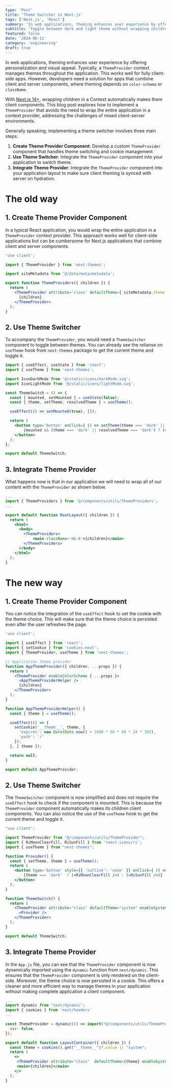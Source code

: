 ```yaml
---
type: 'Post'
title: 'Theme Switcher in Next.js'
tags: ['Next.js', 'React']
summary: 'In web applications, theming enhances user experience by offering personalization and visual appeal. Typically, a ThemeProvider Context manages themes throughout the application. This works well for fully client-side apps. However, developers need a solution for apps that combine client and server components, where theming depends on color-schema or className. With Next.js 14+, wrapping children in a Context automatically makes them client components. This blog post explores how to implement a ThemeProvider that avoids the need to wrap the entire application in a Context provider, addressing the challenges of mixed client-server environments.'
subtitle: 'Toggle between dark and light theme without wrapping children in context'
featured: false
date: '2024-06-11'
category: 'engineering'
draft: true
---
```


In web applications, theming enhances user experience by offering personalization and visual appeal. Typically, a `ThemeProvider` context manages themes throughout the application. This works well for fully client-side apps. However, developers need a solution for apps that combine client and server components, where theming depends on `color-schema` or `className`.

With [Next.js 14+](https://nextjs.org/blog/next-14), wrapping children in a Context automatically makes them client components. This blog post explores how to implement a `ThemeProvider` that avoids the need to wrap the entire application in a context provider, addressing the challenges of mixed client-server environments.

Generally speaking; implementing a theme switcher involves three main steps:

 1. **Create Theme Provider Component**: Develop a custom `ThemeProvider` component that handles theme switching and <Tooltip message="This will be needed to persist theme choice">cookie management</Tooltip>
 2. **Use Theme Switcher**: Integrate the `ThemeProvider` component into your application to switch theme.
 3. **Integrate Theme Provider**: Integrate the `ThemeProvider` component into your application layout to make sure client theming is synced with server on hydration.

# The old way

## 1. Create Theme Provider Component

In a typical React application, you would wrap the entire application in a `ThemeProvider` context provider. This approach works well for client-side applications but can be cumbersome for Next.js applications that combine client and server components.

```jsx caption="ThemeProviders.js" {1}
'use client';

import { ThemeProvider } from 'next-themes';

import siteMetadata from '@/data/meta/metadata';

export function ThemeProviders({ children }) {
  return (
    <ThemeProvider attribute='class' defaultTheme={ siteMetadata.theme }>
      {children}
    </ThemeProvider>
  );
}
```

## 2. Use Theme Switcher
To accompany the `ThemeProvider`, you would need a `ThemeSwitcher` component to toggle between themes. You can already see the relianse on `useTheme` hook from `next-themes` package to get the current theme and toggle it.

```jsx caption="ThemeSwitcher.js"
import { useEffect, useState } from 'react';
import { useTheme } from 'next-themes';

import IconDarkMode from '@/static/icons/darkMode.svg';
import IconLightMode from '@/static/icons/lightMode.svg';

const ThemeSwitch = () => {
  const [ mounted, setMounted ] = useState(false);
  const { theme, setTheme, resolvedTheme } = useTheme();

  useEffect(() => setMounted(true), []);

  return (
    <button type='button' onClick={ () => setTheme(theme === 'dark' || resolvedTheme === 'dark' ? 'light' : 'dark') }>
        {mounted && (theme === 'dark' || resolvedTheme === 'dark') ? (<IconDarkMode />) : (<IconLightMode />)}
    </button>
  );
};

export default ThemeSwitch;
```

## 3. Integrate Theme Provider
What happens now is that in our application we will need to wrap all of our content with the `ThemeProvider` as shown below.

```jsx caption="App.js" {9,11}
...
import { ThemeProviders } from '@/components/utils/ThemeProviders';
...

export default function RootLayout({ children }) {
  return (
    <html>
      <body>
        <ThemeProviders>
            <main className='mb-8'>{children}</main>
        </ThemeProviders>
      </body>
    </html>
  );
}
```

# The new way

## 1. Create Theme Provider Component

You can notice the integration of the `useEffect` hook to set the cookie with the theme choice. This will make sure that the theme choice is persisted even after the user refreshes the page.

```jsx caption="ThemeProviders.js"
'use client';

import { useEffect } from 'react';
import { setCookie } from 'cookies-next';
import { ThemeProvider, useTheme } from 'next-themes';

// Application theme provider
function AppThemeProvider({ children, ...props }) {
  return (
    <ThemeProvider enableColorScheme { ...props }>
      <AppThemeProviderHelper />
      {children}
    </ThemeProvider>
  );
}

function AppThemeProviderHelper() {
  const { theme } = useTheme();

  useEffect(() => {
    setCookie('__theme__', theme, {
      'expires': new Date(Date.now() + 1000 * 60 * 60 * 24 * 365),
      'path': '/'
    });
  }, [ theme ]);

  return null;
}

export default AppThemeProvider;
```

## 2. Use Theme Switcher

The `ThemeSwitcher` component is now simplified and does not require the `useEffect` hook to check if the component is mounted. This is because the `ThemeProvider` component automatically makes its children client components. You can also notice the use of the `useTheme` hook to get the current theme and toggle it.

```jsx caption="ThemeSwitcher.js"
"use client";

import ThemeProvider from "@/components/utils/ThemeProvider";
import { RiMoonClearFill, RiSunFill } from 'react-icons/ri';
import { useTheme } from "next-themes";

function Provider() {
  const { setTheme, theme } = useTheme();
  return (
    <button type='button' style={{ 'outline': 'none' }} onClick={ () => setTheme(theme === 'dark' ? 'light' : 'dark') }>
        {theme === 'dark'  ? (<RiMoonClearFill />) : (<RiSunFill />)}
    </button>
  );
}

function ThemeSwitch() {
  return (
    <ThemeProvider attribute="class" defaultTheme="system" enableSystem>
      <Provider />
    </ThemeProvider>
  );
}

export default ThemeSwitch;
```

## 3. Integrate Theme Provider

In the `App.js` file, you can see that the `ThemeProvider` component is now dynamically imported using the `dynamic` function from `next/dynamic`. This ensures that the `ThemeProvider` component is only rendered on the client-side. Moreover, the theme choice is now persisted in a cookie. This offers a cleaner and more efficient way to manage themes in your application without making complete application a client component.


```jsx caption="App.js" {2,3,6,7,8,11,14}
...
import dynamic from "next/dynamic";
import { cookies } from 'next/headers'
...

const ThemeProvider = dynamic(() => import("@/components/utils/ThemeProvider"), {
  ssr: false,
});

export default function LayoutContainer({ children }) {
  const theme = cookies().get("__theme__")?.value || "system";
  return (
    <>
     <ThemeProvider attribute="class"  defaultTheme={theme} enableSystem/>
     <main>{children}</main>
    </>
  );
}
```